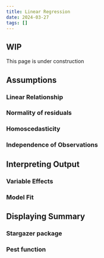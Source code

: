```yaml
---
title: Linear Regression
date: 2024-03-27
tags: []
---
```


## WIP 

This page is under construction

## Assumptions

### Linear Relationship

### Normality of residuals

### Homoscedasticity

### Independence of Observations

## Interpreting Output

### Variable Effects

### Model Fit

## Displaying Summary

### Stargazer package

### Pest function
